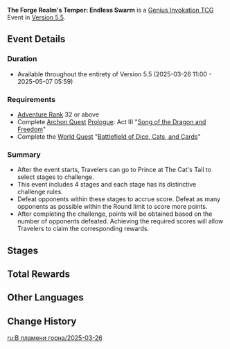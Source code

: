 {{Stub}}
{{Event
|name              = The Forge Realm's Temper: Endless Swarm
|image             = The Forge Realm's Temper Endless Swarm 2025-03-26.png
|type              = In-Game
|group             = The Forge Realm's Temper
|time_known        = yes
|time_start        = 2025-03-26 11:00:00
|time_start_offset = GMT+8
|time_end          = 2025-05-07 05:59:59
|time_end_offset   = GMT+8
|link              = https://www.hoyolab.com/article/37812873
}}
'''The Forge Realm's Temper: Endless Swarm''' is a [[Genius Invokation TCG]] Event in [[Version 5.5]].

==Event Details==
===Duration===
* Available throughout the entirety of Version 5.5 (2025-03-26 11:00 - 2025-05-07 05:59)

===Requirements===
* [[Adventure Rank]] 32 or above
* Complete [[Archon Quest]] [[Prologue]]: Act III "[[Song of the Dragon and Freedom]]"
* Complete the [[World Quest]] "[[Battlefield of Dice, Cats, and Cards]]"

===Summary=== 
* After the event starts, Travelers can go to Prince at The Cat's Tail to select stages to challenge.
* This event includes 4 stages and each stage has its distinctive challenge rules.
* Defeat opponents within these stages to accrue score. Defeat as many opponents as possible within the Round limit to score more points.
* After completing the challenge, points will be obtained based on the number of opponents defeated. Achieving the required scores will allow Travelers to claim the corresponding rewards.

==Stages==
{{Genius Invokation TCG Stages/Detailed|The Forge Realm's Temper/2025-03-26}}

==Total Rewards==
{{Card|Lucky Coin|8000}}

==Other Languages==
{{Other Languages|The Forge Realm's Temper/2023-07-05}}

==Change History==
{{Change History|5.5}}

[[ru:В пламени горна/2025-03-26]]